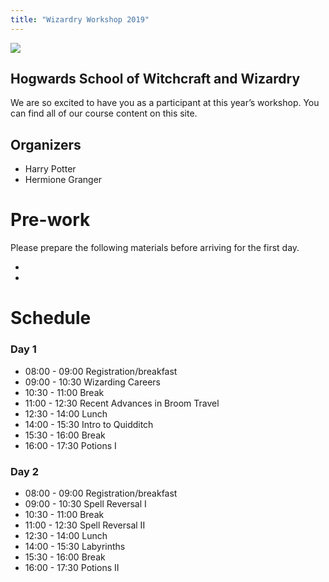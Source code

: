 ```yaml
---
title: "Wizardry Workshop 2019"
---
```


![](http://www.penguinteen.com/content/uploads/Hogwarts-castle-harry-potter-166431-1.jpg)

## Hogwards School of Witchcraft and Wizardry

We are so excited to have you as a participant at this year's workshop. You can find all of our course content on this site.

## Organizers

* Harry Potter
* Hermione Granger


# Pre-work

Please prepare the following materials before arriving for the first day. 

* 
*


# Schedule

### Day 1

* 08:00 - 09:00 Registration/breakfast
* 09:00 - 10:30 Wizarding Careers
* 10:30 - 11:00 Break
* 11:00 - 12:30 Recent Advances in Broom Travel
* 12:30 - 14:00 Lunch
* 14:00 - 15:30 Intro to Quidditch
* 15:30 - 16:00 Break
* 16:00 - 17:30 Potions I 


### Day 2

* 08:00 - 09:00 Registration/breakfast
* 09:00 - 10:30 Spell Reversal I
* 10:30 - 11:00 Break
* 11:00 - 12:30 Spell Reversal II
* 12:30 - 14:00 Lunch
* 14:00 - 15:30 Labyrinths 
* 15:30 - 16:00 Break
* 16:00 - 17:30 Potions II 

